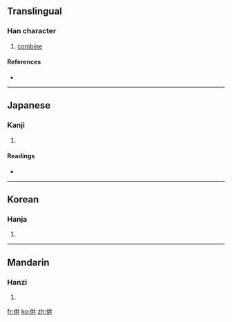 {{also|併}}
==Translingual==

===Han character===
{{Han char|rn=9|rad=人|as=08|sn=10|four=|canj=人卜十十 (OYJJ), X人卜十十 (XOYJJ)}}

# [[combine]]

====References====
* {{Han ref|kx=0107.040|dkj=00746|dj=0227.140|hdz=10182.060|uh=5002|ud=20482}}

----

==Japanese==

===Kanji===
{{ja-kanji|grade=|rs=人08}}

# {{defn|Japanese}}

====Readings====
* {{ja-readings|on=[[へい]] (hei)|kun=[[あわせる]] (awaseru), [[ならぶ]] (narabu), [[しかし]] (shikashi)}}

----

==Korean==

===Hanja===
{{ko-hanja|hangeul=병|rv=byeong|mr=pyŏng}}

# {{defn|Korean}}

----

==Mandarin==

===Hanzi===
{{cmn-hanzi|pin=[[bìng]] ([[bing4]])|wg=ping<sup>4</sup>}}

# {{defn|Mandarin}}

[[fr:倂]]
[[ko:倂]]
[[zh:倂]]